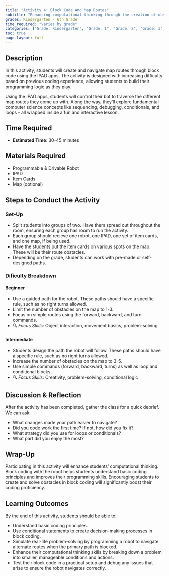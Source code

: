 ```yaml
---
title: "Activity 4: Block Code And Map Routes"
subtitle: "Enhancing computational thinking through the creation of obstacles and routes through block coding and conditional statements."
grades: Kindergarten - 6th Grade
time_required: "Varies by grade"
categories: ["Grade: Kindergarten", "Grade: 1", "Grade: 2", "Grade: 3", "Grade: 4", "Grade: 5", "Grade: 6", "Time: Varies"]
toc: true
page-layout: full
---
```


## Description

In this activity, students will create and navigate map routes through block code using the IPAD apps. The activity is designed with increasing difficulty based on previous coding experience, allowing students to build their programming logic as they play.

Using the IPAD apps, students will control their bot to traverse the different map routes they come up with. Along the way, they'll explore fundamental computer science concepts like sequencing, debugging, conditionals, and loops - all wrapped inside a fun and interactive lesson.

## Time Required

- **Estimated Time**: 30-45 minutes

## Materials Required

- Programmable & Drivable Robot
- IPAD
- Item Cards
- Map (optional)

## Steps to Conduct the Activity

### Set-Up

- Split students into groups of two. Have them spread out throughout the room, ensuring each group has room to run the activity.  
- Each group should recieve one robot, one IPAD, one set of item cards, and one map, if being used.
- Have the students put the item cards on various spots on the map. These will be their route obstacles.
- Depending on the grade, students can work with pre-made or self-designed paths.

### Dificulty Breakdown

#### Beginner
- Use a guided path for the robot. These paths should have a specific rule, such as no right turns allowed.
- Limit the number of obstacles on the map to 1-3.
- Focus on simple routes using the forward, backward, and turn commands.
- 🔍 *Focus Skills*: Object interaction, movement basics, problem-solving

#### Intermediate
- Students design the path the robot will follow. These paths should have a specific rule, such as no right turns allowed.
- Increase the number of obstacles on the map to 3-5.
- Use simple commands (forward, backward, turns) as well as loop and conditional blocks.
- 🔍 *Focus Skills*: Creativity, problem-solving, conditional logic

## Discussion & Reflection

After the activity has been completed, gather the class for a quick debrief. We can ask:

- What changes made your path easier to navigate?
- Did you code work the first time? If not, how did you fix it?
- What strategy did you use for loops or conditionals?
- What part did you enjoy the most?

## Wrap-Up

Participating in this activity will enhance students' computational thinking. Block coding with the robot helps students understand basic coding principles and improves their programming skills. Encouraging students to create and solve obstacles in block coding will significantly boost their coding proficiency.

## Learning Outcomes

By the end of this activity, students should be able to:

- Understand basic coding principles.
- Use conditional statements to create decision-making processes in block coding.
- Simulate real-life problem-solving by programming a robot to navigate alternate routes when the primary path is blocked.
- Enhance their computational thinking skills by breaking down a problem into smaller, manageable conditions and actions.
- Test their block code in a practical setup and debug any issues that arise to ensure the robot navigates correctly.
